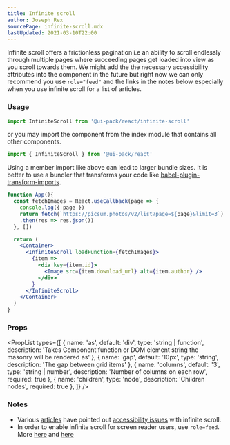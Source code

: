 ```yaml
---
title: Infinite scroll
author: Joseph Rex
sourcePage: infinite-scroll.mdx
lastUpdated: 2021-03-10T22:00
---
```


Infinite scroll offers a frictionless pagination i.e an ability to scroll endlessly through
multiple pages where succeeding pages get loaded into view as you scroll towards them.
We might add the the necessary accessibility attributes into the component in the future but
right now we can only recommend you use `role="feed"` and the links in the notes below
especially when you use infinite scroll for a list of articles.

### Usage
```jsx
import InfiniteScroll from '@ui-pack/react/infinite-scroll'
```

or you may import the component from the index module that contains all other components.

```jsx
import { InfiniteScroll } from '@ui-pack/react'
```

<Note type="warn">

Using a member import like above can lead to larger bundle sizes. It is better to
use a bundler that transforms your code like
[babel-plugin-transform-imports](https://www.npmjs.com/package/babel-plugin-transform-imports).

</Note>

```jsx live=true
function App(){
  const fetchImages = React.useCallback(page => {
    console.log({ page })
    return fetch(`https://picsum.photos/v2/list?page=${page}&limit=3`)
    .then(res => res.json())
  }, [])

  return (
    <Container>
      <InfiniteScroll loadFunction={fetchImages}>
        {item => 
          <div key={item.id}>
            <Image src={item.download_url} alt={item.author} />
          </div>
        }
      </InfiniteScroll>
    </Container>
  )
}
```

### Props

<PropList types={[
  {
    name: 'as',
    default: 'div',
    type: 'string | function',
    description: 'Takes Component function or DOM element string the masonry will be rendered as'
  },
  {
    name: 'gap',
    default: '10px',
    type: 'string',
    description: 'The gap between grid items'
  },
  {
    name: 'columns',
    default: '3',
    type: 'string | number',
    description: 'Number of columns on each row',
    required: true
  },
  {
    name: 'children',
    type: 'node',
    description: 'Children nodes',
    required: true
  },
]} />


### Notes
- Various [articles][1] have pointed out [accessibility issues][2] with infinite scroll.
- In order to enable infinite scroll for screen reader users, use `role=feed`. More [here][3] and [here][4]

[1]: https://www.digitala11y.com/infinite-scroll-accessibility-is-it-any-good/
[2]: https://www.deque.com/blog/infinite-scrolling-rolefeed-accessibility-issues/
[3]: https://www.w3.org/TR/wai-aria-1.1/#feed
[4]: https://www.w3.org/TR/wai-aria-practices-1.1/examples/feed/feed.html
